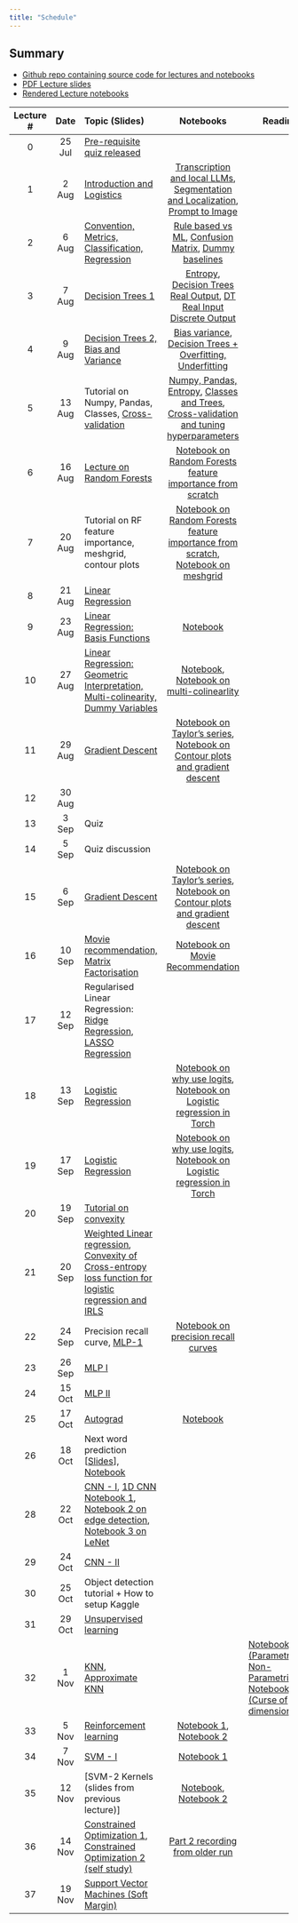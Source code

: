 ```yaml
---
title: "Schedule"
---
```


::: {.callout-tip}
## Summary

* [Github repo containing source code for lectures and notebooks](https://github.com/nipunbatra/ml-teaching)
* [PDF Lecture slides](https://nipunbatra.github.io/ml-teaching/slides.html)
* [Rendered Lecture notebooks](https://nipunbatra.github.io/ml-teaching/notebooks.html)

:::


| Lecture # |    Date     | Topic (Slides)                                  | Notebooks |  Reading |
| :-------: | :---------: | :---------------------------------------------- | :-------: |  ------- |
|     0     | 25 Jul| [Pre-requisite quiz released](exams/prereq.qmd) |           |          |
|     1     |    2 Aug    | [Introduction and Logistics](https://nipunbatra.github.io/ml-teaching/slides/1-introduction-ml.pdf)                      |      [Transcription and local LLMs](https://nipunbatra.github.io/ml-teaching/notebooks/transcript.html), [Segmentation and Localization](https://nipunbatra.github.io/ml-teaching/notebooks/object-detection-segmentation.html), [Prompt to Image](https://nipunbatra.github.io/ml-teaching/notebooks/text_to_image.html)     |            |
| 2| 6 Aug| [Convention, Metrics, Classification, Regression](https://nipunbatra.github.io/ml-teaching/slides/accuracy_convention.pdf)|[Rule based vs ML](https://nipunbatra.github.io/ml-teaching/notebooks/rule-based-vs-ml.html), [Confusion Matrix](https://nipunbatra.github.io/ml-teaching/notebooks/confusion-mnist.html), [Dummy baselines](https://nipunbatra.github.io/ml-teaching/notebooks/dummy-baselines.html)||
| 3| 7 Aug| [Decision Trees 1](https://nipunbatra.github.io/ml-teaching/slides/decision-trees.pdf)|[Entropy](https://nipunbatra.github.io/ml-teaching/notebooks/entropy.html), [Decision Trees Real Output](https://nipunbatra.github.io/ml-teaching/notebooks/decision-tree-real-output.html), [DT Real Input Discrete Output](https://nipunbatra.github.io/ml-teaching/notebooks/decision-tree-real-input-discrete-output.html)||
| 4| 9 Aug| [Decision Trees 2, Bias and Variance](https://nipunbatra.github.io/ml-teaching/slides/bias-variance.pdf)|[Bias variance](https://nipunbatra.github.io/ml-teaching/notebooks/bias-variance.html), [Decision Trees + Overfitting, Underfitting](https://nipunbatra.github.io/ml-teaching/notebooks/decision-tree-real-input-real-output.html)| |
|5| 13 Aug| Tutorial on Numpy, Pandas, Classes, [Cross-validation](https://nipunbatra.github.io/ml-teaching/slides/cross-validation.pdf)| [Numpy, Pandas, Entropy](https://nipunbatra.github.io/ml-teaching/notebooks/numpy-pandas-basics.html), [Classes and Trees](https://nipunbatra.github.io/ml-teaching/notebooks/classes-trees.html), [Cross-validation and tuning hyperparameters](https://nipunbatra.github.io/ml-teaching/notebooks/hyperparams-experiments.html)||
|6| 16 Aug| [Lecture on Random Forests](https://nipunbatra.github.io/ml-teaching/slides/ensemble.pdf)|[Notebook on Random Forests feature importance from scratch](https://nipunbatra.github.io/ml-teaching/notebooks/ensemble-feature-importance.html)||
|7|20 Aug| Tutorial on RF feature importance, meshgrid, contour plots|[Notebook on Random Forests feature importance from scratch](https://nipunbatra.github.io/ml-teaching/notebooks/ensemble-feature-importance.html), [Notebook on meshgrid](https://nipunbatra.github.io/ml-teaching/notebooks/meshgrid.html)||
|8| 21 Aug| [Linear Regression](https://nipunbatra.github.io/ml-teaching/slides/linear-regression.pdf)|||
|9| 23 Aug| [Linear Regression: Basis Functions](https://nipunbatra.github.io/ml-teaching/slides/linear-regression.pdf)|[Notebook](https://nipunbatra.github.io/ml-teaching/notebooks/basis.html)||
|10| 27 Aug| [Linear Regression: Geometric Interpretation, Multi-colinearity, Dummy Variables](https://nipunbatra.github.io/ml-teaching/slides/linear-regression.pdf)|[Notebook](https://nipunbatra.github.io/ml-teaching/notebooks/geometric-linear-regression.html), [Notebook on multi-colinearlity](https://nipunbatra.github.io/ml-teaching/notebooks/dummy-variables-multi-colinearity.html)||
11| 29 Aug | [Gradient Descent](https://nipunbatra.github.io/ml-teaching/slides/gradient-descent.pdf) |[Notebook on Taylor's series](https://nipunbatra.github.io/ml-teaching/notebooks/taylor.html), [Notebook on Contour plots and gradient descent](https://nipunbatra.github.io/ml-teaching/notebooks/contour.html)| |
12| 30 Aug||||
13| 3 Sep | Quiz|||
14| 5 Sep | Quiz discussion|||
15| 6 Sep |[Gradient Descent](https://nipunbatra.github.io/ml-teaching/slides/gradient-descent.pdf) |[Notebook on Taylor's series](https://nipunbatra.github.io/ml-teaching/notebooks/taylor.html), [Notebook on Contour plots and gradient descent](https://nipunbatra.github.io/ml-teaching/notebooks/contour.html)| |
16| 10 Sep| [Movie recommendation, Matrix Factorisation](https://nipunbatra.github.io/ml-teaching/slides/MovieRecommendation.pdf)|[Notebook on Movie Recommendation](https://nipunbatra.github.io/ml-teaching/notebooks/movie-recommendation-knn-mf.html)||
17| 12 Sep| Regularised Linear Regression: [Ridge Regression](https://nipunbatra.github.io/ml-teaching/slides/ridge-regression.pdf), [LASSO Regression](https://nipunbatra.github.io/ml-teaching/slides/lasso-regression.pdf)| | |
18| 13 Sep| [Logistic Regression](https://nipunbatra.github.io/ml-teaching/slides/logistic-1.pdf)|[Notebook on why use logits](https://nipunbatra.github.io/ml-teaching/notebooks/logits-usage.html), [Notebook on Logistic regression in Torch](https://nipunbatra.github.io/ml-teaching/notebooks/logistic-regression-torch.html)| |
19| 17 Sep| [Logistic Regression](https://nipunbatra.github.io/ml-teaching/slides/logistic-1.pdf)|[Notebook on why use logits](https://nipunbatra.github.io/ml-teaching/notebooks/logits-usage.html), [Notebook on Logistic regression in Torch](https://nipunbatra.github.io/ml-teaching/notebooks/logistic-regression-torch.html)| |
20| 19 Sep| [Tutorial on convexity](https://nipunbatra.github.io/ml-teaching/slides/convexity.pdf)|| |
21| 20 Sep| [Weighted Linear regression](https://nipunbatra.github.io/ml-teaching/slides/Weighted-least.pdf), [Convexity of Cross-entropy loss function for logistic regression and IRLS](https://nipunbatra.github.io/ml-teaching/slides/Logistic-Hessian.pdf)|| |
22| 24 Sep| Precision recall curve, [MLP-1](https://nipunbatra.github.io/ml-teaching/slides/mlp.pdf)|[Notebook on precision recall curves](https://nipunbatra.github.io/ml-teaching/notebooks/pr-curve.html)| |
23| 26 Sep|[MLP I](https://nipunbatra.github.io/ml-teaching/slides/mlp.pdf) ||
24| 15 Oct|[MLP II](https://nipunbatra.github.io/ml-teaching/slides/mlp.pdf) ||
25| 17 Oct| [Autograd](https://nipunbatra.github.io/ml-teaching/slides/autograd.pdf)|[Notebook](https://nipunbatra.github.io/ml-teaching/notebooks/autodiff.html)||
26| 18 Oct| Next word prediction [[Slides](https://nipunbatra.github.io/ml-teaching/slides/next-token.pdf)], [Notebook](https://nipunbatra.github.io/ml-teaching/notebooks/names.html)||
28| 22 Oct| [CNN - I](https://nipunbatra.github.io/ml-teaching/slides/CNN.pdf), [1D CNN](https://nipunbatra.github.io/ml-teaching/slides/1d-cnn.pdf) [Notebook 1](https://nipunbatra.github.io/ml-teaching/notebooks/1d-cnn.html), [Notebook 2 on edge detection](https://nipunbatra.github.io/ml-teaching/notebooks/cnn-edge.html), [Notebook 3 on LeNet](https://nipunbatra.github.io/ml-teaching/notebooks/cnn.html)| |
29| 24 Oct| [CNN - II](https://nipunbatra.github.io/ml-teaching/slides/CNN.pdf) ||
30| 25 Oct|Object detection tutorial + How to setup Kaggle||
31| 29 Oct| [Unsupervised learning](https://nipunbatra.github.io/ml-teaching/slides/unsupervised.pdf)||
32| 1 Nov| [KNN](https://nipunbatra.github.io/ml-teaching/slides/knn.pdf), [Approximate KNN](https://nipunbatra.github.io/ml-teaching/slides/KNN-approx.pdf)| |[Notebook (Parametric v/s Non-Parametric)](https://nipunbatra.github.io/ml2023/notebooks/posts/parametric-non-parametric.html), [Notebook (Curse of dimensionality)](https://nipunbatra.github.io/ml-teaching/notebooks/curse-dimensionality)| Reference on Parameteric v/s Non-Parametric [from MLSS](http://mlss.tuebingen.mpg.de/2015/slides/ghahramani/gp-neural-nets15.pdf), [ML Mastery](https://machinelearningmastery.com/parametric-and-nonparametric-machine-learning-algorithms/), [StackExchange](https://stats.stackexchange.com/questions/268638/what-exactly-is-the-difference-between-a-parametric-and-non-parametric-model), [Sebastian Raschka's blog](https://sebastianraschka.com/faq/docs/parametric_vs_nonparametric.html) |
33| 5 Nov| [Reinforcement learning](https://nipunbatra.github.io/ml-teaching/slides/rl.pdf)|[Notebook 1](https://nipunbatra.github.io/ml-teaching/notebooks/rl-1.html), [Notebook 2](https://nipunbatra.github.io/ml-teaching/notebooks/rl-2.html)| |
34| 7 Nov| [SVM - I](https://nipunbatra.github.io/ml-teaching/slides/svm-intro.pdf)|[Notebook 1](https://nipunbatra.github.io/ml-teaching/notebooks/svm.html)|
35| 12 Nov| [SVM-2 Kernels (slides from previous lecture)]|[Notebook](https://nipunbatra.github.io/ml-teaching/notebooks/svm-primal-dual.html), [Notebook 2](https://nipunbatra.github.io/ml-teaching/notebooks/svm-kernel.html)||
36| 14 Nov| [Constrained Optimization 1](https://nipunbatra.github.io/ml-teaching/slides/constrained-1.pdf), [Constrained Optimization 2 (self study)](https://nipunbatra.github.io/ml-teaching/slides/constrained-2.pdf)| [Part 2 recording from older run](https://www.youtube.com/watch?v=Gr1o97QI1PI)|
37| 19 Nov| [Support Vector Machines (Soft Margin)](https://nipunbatra.github.io/ml-teaching/slides/svm-soft-margin.pdf)|

<!-- your comment

|6| 15 Jan| Cross-validation, [Ensemble Methods](https://nipunbatra.github.io/ml-teaching/slides/ensemble.pdf)| [Cross-validation and tuning hyperparameters](https://nipunbatra.github.io/ml-teaching/notebooks/hyperparams-experiments.html)| [Recording](https://www.youtube.com/watch?v=FrNR-1cfpHc)||
|7| 17 Jan| [Lecture on Random Forests](https://nipunbatra.github.io/ml-teaching/slides/ensemble.pdf)|, Tutorial on Random Forests + Meshgrid |[Video](https://www.youtube.com/watch?v=NDYiYk7vJTU)|[Notebook on Random Forests feature importance from scratch](https://nipunbatra.github.io/ml-teaching/notebooks/ensemble-feature-importance.html), [Notebook on meshgrid](https://nipunbatra.github.io/ml-teaching/notebooks/meshgrid.html)||
|8| 19 Jan| [Linear Regression](https://nipunbatra.github.io/ml-teaching/slides/linear-regression.pdf)|[Recording](https://www.youtube.com/watch?v=3cAzgZOrC3U)|||
|9| 24 Jan| [Linear Regression: Basis Functions](https://nipunbatra.github.io/ml-teaching/slides/linear-regression.pdf)|[Recording](https://www.youtube.com/watch?v=gkb9-xJfR08)|[Notebook](https://nipunbatra.github.io/ml-teaching/notebooks/basis.html)||
|10| 25 Jan| [Linear Regression: Geometric Interpretation](https://nipunbatra.github.io/ml-teaching/slides/linear-regression.pdf)|[Recording](https://www.youtube.com/watch?v=SE0WhKNd8K8)|[Notebook](https://nipunbatra.github.io/ml-teaching/notebooks/geometric-linear-regression.html)||
10|  27 Jan| [Multi-colinearity, Dummy Variables](https://nipunbatra.github.io/ml-teaching/slides/linear-regression.pdf)|[Recording](https://www.youtube.com/watch?v=htXMbi-G5HQ) | [Notebook](https://nipunbatra.github.io/ml-teaching/notebooks/dummy-variables-multi-colinearity.html)| |
11| 29 Jan | [Gradient Descent](https://nipunbatra.github.io/ml-teaching/slides/gradient-descent.pdf) |[Recording](https://www.youtube.com/watch?v=3BJfkVM1R9A) | [Notebook on Taylor's series](https://nipunbatra.github.io/ml-teaching/notebooks/taylor.html), [Notebook on Contour plots and gradient descent](https://nipunbatra.github.io/ml-teaching/notebooks/contour.html)| |
12| 31 Jan| Tutorial on GCloud + Forecasting + Polynomial Regression with Basis functions | | [Notebook on Polynomial Regression](https://nipunbatra.github.io/ml-teaching/notebooks/polynomial_features.html), [Notebook on Autoregressive Model](https://nipunbatra.github.io/ml-teaching/notebooks/autoregressive_model.html)| [Article on Polynomial Regression](https://alexshtf.github.io/2024/01/21/Bernstein.html)|
13| 2 Feb| Quiz 1 | | | |
14| 5 Feb | [Gradient Descent](https://nipunbatra.github.io/ml-teaching/slides/gradient-descent.pdf) | [Recording](https://www.youtube.com/watch?v=GoGnoqkITjs) | [Notebook on Gradient Descent](https://nipunbatra.github.io/ml-teaching/notebooks/gd.html) | |
15| 7 Feb| [Movie recommendation, Matrix Factorisation](https://nipunbatra.github.io/ml-teaching/slides/MovieRecommendation.pdf)|[Recording](https://www.youtube.com/watch?v=zf1e3HhLriM)|[Notebook on Movie Recommendation](https://nipunbatra.github.io/ml-teaching/notebooks/movie-recommendation-knn-mf.html)||
16| 9 Feb| Regularised Linear Regression: [Ridge Regression](https://nipunbatra.github.io/ml-teaching/slides/ridge-regression.pdf), [LASSO Regression](https://nipunbatra.github.io/ml-teaching/slides/lasso-regression.pdf)|[Recording](https://youtu.be/Jn4dMLGSZuQ?si=WoHlG7xm28FonD-I) | | |
17| 12 Feb| [Coordinate Descent](https://nipunbatra.github.io/ml-teaching/slides/lasso-regression.pdf) + [Time Complexity](https://nipunbatra.github.io/ml-teaching/slides/time_complexity.pdf) + [ML Maths](https://nipunbatra.github.io/ml-teaching/slides/ml-maths.pdf) + [Convexity](https://nipunbatra.github.io/ml-teaching/slides/convexity.pdf)| Not Recorded | [Notebook on Sklearn with GPU](https://nipunbatra.github.io/ml-teaching/notebooks/Sklearn_on_GPU.html)| |
18| 14 Feb| [Mock Quiz](https://nipunbatra.github.io/ml-teaching/slides/mock-quiz.pdf)| | | |
19| 16 Feb| Guest Lecture by [Arjun Bhagoji](https://arjunbhagoji.github.io/), [Adversarial Examples for ML](https://nipunbatra.github.io/ml-teaching/slides/guest-lecture.pdf)| |[Notebook](https://nipunbatra.github.io/ml-teaching/notebooks/guest-lecture/Student_copy_adv_examples_tutorial__Arjun_Bhagoji.html) | |
20| 26 Feb| Mid sem exam discussion | | | |
21| 28 Feb| [Logistic Regression](https://nipunbatra.github.io/ml-teaching/slides/logistic-1.pdf)|[Recording](https://www.youtube.com/watch?v=vMlOUAys38Q)|[Notebook on why use logits](https://nipunbatra.github.io/ml-teaching/notebooks/logits-usage.html), [Notebook on Logistic regression in Torch](https://nipunbatra.github.io/ml-teaching/notebooks/logistic-regression-torch.html)| |
22| 1 March| [Logistic Regression](https://nipunbatra.github.io/ml-teaching/slides/logistic-1.pdf)|[Recording](https://www.youtube.com/watch?v=oD8EnYTYdpk)|[Notebook](https://nipunbatra.github.io/ml-teaching/notebooks/logistic-circular.html)| |
23| 5 March| [MLP I](https://nipunbatra.github.io/ml-teaching/slides/mlp.pdf) |[Recording](https://www.youtube.com/watch?v=eWGDS4nvd_w)|| |
24| 6 March| [MLP II](https://nipunbatra.github.io/ml-teaching/slides/mlp.pdf)|[Recording](https://www.youtube.com/watch?v=qPXJNgSYcXA)|[Notebook](https://nipunbatra.github.io/ml-teaching/notebooks/nn_vectorization_with_vmap_jaxtyping_and_beartype_zeel.html#vectorization-with-torch.vmap)| |
25| 7 March| [Next token prediction](https://nipunbatra.github.io/ml-teaching/slides/next-token.pdf) |[Recording](https://www.youtube.com/watch?v=RTRuN0GgQo4&feature=youtu.be)|[Notebook](https://nipunbatra.github.io/ml-teaching/notebooks/names.html)| |
26| 11 March| [Mock Quiz](https://nipunbatra.github.io/ml-teaching/slides/mock-quiz-2.pdf)| |[Solution](https://nipunbatra.github.io/ml-teaching/slides/mock-quiz-2-solution.pdf)| |
27| 13 March| [Autograd](https://nipunbatra.github.io/ml-teaching/slides/autograd.pdf)|[Recording](https://www.youtube.com/watch?v=Qo3z51lBQ1k)|[Notebook](https://nipunbatra.github.io/ml-teaching/notebooks/autodiff.html)| |
28| 18 March| [CNN - I](https://nipunbatra.github.io/ml-teaching/slides/CNN.pdf), [1D CNN](https://nipunbatra.github.io/ml-teaching/slides/1d-cnn.pdf) |[Recording](https://www.youtube.com/watch?v=CfC3hOYSTNc)|[Notebook 1](https://nipunbatra.github.io/ml-teaching/notebooks/1d-cnn.html), [Notebook 2 on edge detection](https://nipunbatra.github.io/ml-teaching/notebooks/cnn-edge.html), [Notebook 3 on LeNet](https://nipunbatra.github.io/ml-teaching/notebooks/cnn.html)| |
29| 20 March| [CNN - II](https://nipunbatra.github.io/ml-teaching/slides/CNN.pdf) |[Recording](https://www.youtube.com/watch?v=tZJwzURBinE)|[Notebook]()| |
30| 22 March| [KNN](https://nipunbatra.github.io/ml-teaching/slides/knn.pdf) |[Recording](https://www.youtube.com/watch?v=hwwl_M-emaY)|[Notebook (Parametric v/s Non-Parametric)](https://nipunbatra.github.io/ml2023/notebooks/posts/parametric-non-parametric.html), [Notebook (Curse of dimensionality)](https://nipunbatra.github.io/ml-teaching/notebooks/curse-dimensionality)| Reference on Parameteric v/s Non-Parametric [from MLSS](http://mlss.tuebingen.mpg.de/2015/slides/ghahramani/gp-neural-nets15.pdf), [ML Mastery](https://machinelearningmastery.com/parametric-and-nonparametric-machine-learning-algorithms/), [StackExchange](https://stats.stackexchange.com/questions/268638/what-exactly-is-the-difference-between-a-parametric-and-non-parametric-model), [Sebastian Raschka's blog](https://sebastianraschka.com/faq/docs/parametric_vs_nonparametric.html) |
31| 1 April| [Reinforcement learning](https://nipunbatra.github.io/ml-teaching/slides/rl.pdf) |[Recording](https://www.youtube.com/watch?v=Gth666ecEYM)|[Notebook 1](https://nipunbatra.github.io/ml-teaching/notebooks/rl-1.html), [Notebook 2](https://nipunbatra.github.io/ml-teaching/notebooks/rl-2.html)| |
32| 3 April| [Unsupervised learning](https://nipunbatra.github.io/ml-teaching/slides/unsupervised.pdf)|[Recording](https://www.youtube.com/watch?v=Zoubg9Gvq40)|[Notebook]()| |
33| 5 April| [Approximate KNN](https://nipunbatra.github.io/ml-teaching/slides/KNN-approx.pdf)| [Recording](https://www.youtube.com/watch?v=C9HQLyXwEw0)|[Notebook](https://nipunbatra.github.io/ml-teaching/notebooks/knn-variants.html)| |
34| 8 April| [Constrained Optimization 1](https://nipunbatra.github.io/ml-teaching/slides/constrained-1.pdf), [Constrained Optimization 2 (self study)](https://nipunbatra.github.io/ml-teaching/slides/constrained-2.pdf)| [Part 2 recording from older run](https://www.youtube.com/watch?v=Gr1o97QI1PI)|[Notebook]()| |
35| 10 April| [SVM - I](https://nipunbatra.github.io/ml-teaching/slides/svm-intro.pdf)|[Recording](https://www.youtube.com/watch?v=GJ79bHF1P5I)|[Notebook 1](https://nipunbatra.github.io/ml-teaching/notebooks/svm.html)| |
36| 12 April| [SVM - II (Kernel)](https://nipunbatra.github.io/ml-teaching/slides/svm-intro.pdf)|[Recording](https://www.youtube.com/watch?v=evGchl_3pGY&list=PLftoLyLEwECDqanAL7LkZNnZG9VdNCiJF&index=30)|[Notebook](https://nipunbatra.github.io/ml-teaching/notebooks/svm-primal-dual.html), [Notebook 2](https://nipunbatra.github.io/ml-teaching/notebooks/svm-kernel.html)| |
37| 15 April| SVM - III (QP, Kernels as similarity)|[Recording](https://www.youtube.com/watch?v=BLj0hhT-tL4)|[Notebook on QP](https://nipunbatra.github.io/ml-teaching/notebooks/svm-cvxopt.html), [Notebook on kernels-1](https://nipunbatra.github.io/ml-teaching/notebooks/svm-kernel-understanding.html)| |    
38| 17 April| [SVM - IV (Kernel understanding, Soft Margin)](https://nipunbatra.github.io/ml-teaching/slides/svm-soft-margin.pdf)|[Recording](https://www.youtube.com/watch?v=QaYpHAc5N-A&list=PLftoLyLEwECDqanAL7LkZNnZG9VdNCiJF&index=32)|[Notebook on kernel understanding](https://nipunbatra.github.io/ml-teaching/notebooks/svm-kernel.html), [Notebook on soft margin](https://nipunbatra.github.io/ml-teaching/notebooks/svm-soft-margin.html)| |
39| 19 April| Overall revision|

27| 18 March| [Naive Bayes]| [Recording]()|[Notebook]()| |
28| 20 March| [KNN] |[Recording]()|[Notebook]()| |
29| 1 April| [Unsupervised Learning - 1] |[Recording]()|[Notebook]()| |
30|3 April | [Unsupervised Learning - 2] |[Recording]()|[Notebook]()| |
31| 5 April| [Constrained Optimization] |[Recording]()|[Notebook]()| |
32| 8 April| [SVM - 1] |[Recording]()|[Notebook]()| |
33| 10 April| [SVM - 2] |[Recording]()|[Notebook]()| |
34| 12 April| [SVM - 3] |[Recording]()|[Notebook]()| |
35| 15 April| [RL - 1] |[Recording]()|[Notebook]()| |
36| 17 April| [RL - 2] |[Recording]()|[Notebook]()| |
37| 19 April| [Mock Quiz] |[Recording]()|[Notebook]()| |




|None| 4 Jan|[Pre-requisites quiz released](https://nipunbatra.github.io/ml2023/exams/prereq.html)|
|2|5 Jan|Convention, Metrics, Classification, Regression [[Slides](lectures/accuracy.pdf)]|
|3|10 Jan|Decision Trees - 1[[Slides](lectures/decision-tree-1.pdf)][[Notebook](https://nipunbatra.github.io/ml2023/notebooks/posts/tips.html)]|
|4|12 Jan|Decision Trees - 2[[Slides](lectures/decision-tree-2-bias-variance-1.pdf)][[Notebook](https://nipunbatra.github.io/ml2023/notebooks/posts/pivot-cross.html)]|
|5|17 Jan|Bias and Variance[[Slides](lectures/bias-variance-1.pdf)][[Notebook on Python utils](https://nipunbatra.github.io/ml2023/notebooks/posts/python-utils.html)][[Notebook on Grid Search](https://nipunbatra.github.io/ml2023/notebooks/posts/hyperparameter-1.html)]|
|None| 18 Jan| Quiz 1|
|6|19 Jan| Bias, Variance 2, Cross Validation[[Slides](lectures/cross-validation.pdf)]|
|7|24 Jan| Ensemble Methods[[Slides](lectures/ensemble.pdf)]| 
|8|31 Jan| Ensemble Methods[[Slides](lectures/ensemble.pdf)], Weighted samples in decision trees[[Slides](lectures/dt-weighted.pdf)], Maths for ML-1 [[Slides](lectures/ml-maths.pdf)] [[Notebook-1](https://nipunbatra.github.io/ml2023/notebooks/posts/maths-jax.html)] [[Notebook 2](https://nipunbatra.github.io/ml2023/notebooks/posts/lowrank-matrix.html)], [[Streamlit app](notebooks/posts/streamlit-app.py)] Linear Regression [[Slides](lectures/linear-regression.pdf)]|
|9| 2 Feb| Linear Regression [[Slides](lectures/linear-regression.pdf)], Contour Plots [[Slides](lectures/ml-maths-2-contour.pdf)], Geometric View of Linear Regression [[Slides](lectures/geometric-regression.pdf)]|
|10| 9 Feb| Linear Regression II [[Slides](lectures/linear-regression-2.pdf)]|
|11| 14 Feb| Gradient Descent [[Slides](lectures/Gradient-descent.pdf)], [Taylor's Series](https://www.youtube.com/watch?v=3d6DsjIBzJ4&t), [Notebook on Taylor's series](https://nipunbatra.github.io/ml2023/notebooks/posts/taylor.html), [Reference on relationship between Taylor's series and GD](https://www.cs.princeton.edu/courses/archive/fall18/cos597G/lecnotes/lecture3.pdf), [Reference 2](https://ekamperi.github.io/machine%20learning/2019/07/28/gradient-descent.html)|
|12| 16 Feb| Gradient Descent [[Slides](lectures/Gradient-descent.pdf)] [Notebook](https://nipunbatra.github.io/ml2023/notebooks/posts/gd.html)|
|13| 21 Feb|Gradient Descent continued, [[Ridge Regression](lectures/ridge-regression.pdf)], [[Streamlit demo](https://nipunbatra-ml-ridge.streamlit.app)], [[Additional reading on SGD being an unbiased estimator](https://florian.github.io/estimators/)]|
|14| 23 Feb|Ridge regression, [LASSO](lectures/lasso-regression.pdf), [[Interactive article on Optimization algorithms](https://fa.bianp.net/teaching/2018/COMP-652/stochastic_gradient.html)]|
|15| 28 Feb|Logistic regression [[Slides](lectures/logistic-1.pdf)], [[Notebook](https://nipunbatra.github.io/ml2023/notebooks/posts/logistic.html)] (best run locally to render interactive visualisations)|
|16| 2 Mar|Logistic regression [[Slides](lectures/logistic-1.pdf)]|
|17| 14 Mar| Logistic regression [[Slides](lectures/logistic-1.pdf)]|
|18| 16 Mar| MLP [[Slides](lectures/mlp.pdf)]|
|19| 21 Mar| MLP [[Slides](lectures/mlp.pdf)], [Notebook](https://nipunbatra.github.io/ml2023/notebooks/posts/nn.html)|
|20| 28 Mar| MLP [[Slides](lectures/mlp.pdf)]|
|21| 30 Mar| Next work prediction [[Slides](lectures/next-token.pdf)], [Notebook](https://nipunbatra.github.io/ml2023/notebooks/posts/names.html)|
|22| 4 Apr | Convolutional Neural Networks [[Slides](lectures/CNN.pdf)], [1d CNN slides](lectures/1d-cnn.pdf), [Notebook 1](https://nipunbatra.github.io/ml2023/notebooks/posts/cnn.html), [Notebook 2](https://nipunbatra.github.io/ml2023/notebooks/posts/cnn-edge.html), [Notebook 3](https://nipunbatra.github.io/ml2023/notebooks/posts/1d-cnn.html), [Equivariance v/s Invariance](https://www.doc.ic.ac.uk/~bkainz/teaching/DL/notes/equivariance.pdf), [Reference1](https://poloclub.github.io/cnn-explainer/), [Reference2](https://e2eml.school/how_convolutional_neural_networks_work.html), [Notebook](https://nipunbatra.github.io/ml2023/notebooks/posts/cnn.html)|
|23| 6 Apr| Autograd  [[Slides](lectures/autograd.pdf)], [Notebook on Autodiff](https://nipunbatra.github.io/ml2023/notebooks/posts/autodiff-helper.html), [Reference on chain rule](https://tutorial.math.lamar.edu/classes/calciii/chainrule.aspx) Naive Bayes [[Slides](lectures/naive-bayes.pdf)]|
|24| 11 Apr| Naive Bayes [[Slides](lectures/naive-bayes.pdf)], KNN [[Slides](lectures/knn.pdf)]|
|25| 13 Apr| KNN, [Parametric v/s Non-Parametric](https://nipunbatra.github.io/ml2023/notebooks/posts/parametric-non-parametric.html), [Movie Recommendation](https://nipunbatra.github.io/ml2023/notebooks/posts/movie-recommendation-knn-mf.html)|
|26| 18 Apr| [Curse of Dimensionality](https://nipunbatra.github.io/ml2023/notebooks/posts/curse-dimensionality.html), [Segment Anything demo](https://segment-anything.com), Unsupervised learning, [Image segmentation](https://nipunbatra.github.io/ml2023/notebooks/posts/kmeans-segmentation.html), [Image completion](https://nipunbatra.github.io/ml2023/notebooks/posts/image-completion.html), KMeans [Viz 1](https://www.naftaliharris.com/blog/visualizing-k-means-clustering/), [Viz 2](http://alekseynp.com/viz/k-means.html), [PCA reference](https://www.youtube.com/watch?v=g-Hb26agBFg)|
|27| 20 Apr| [Constrained Optimization (self study)](https://www.youtube.com/watch?v=rjq0g-ugwwg), [Support Vector Machines -1](lectures/svm-intro.pdf)|
|28| 23 Apr| [Support Vector Machines](lectures/svm-intro.pdf)|
|29| 25 Apr| [Support Vector Machines (Soft Margin)](lectures/svm-soft-margin.pdf)|


-->

